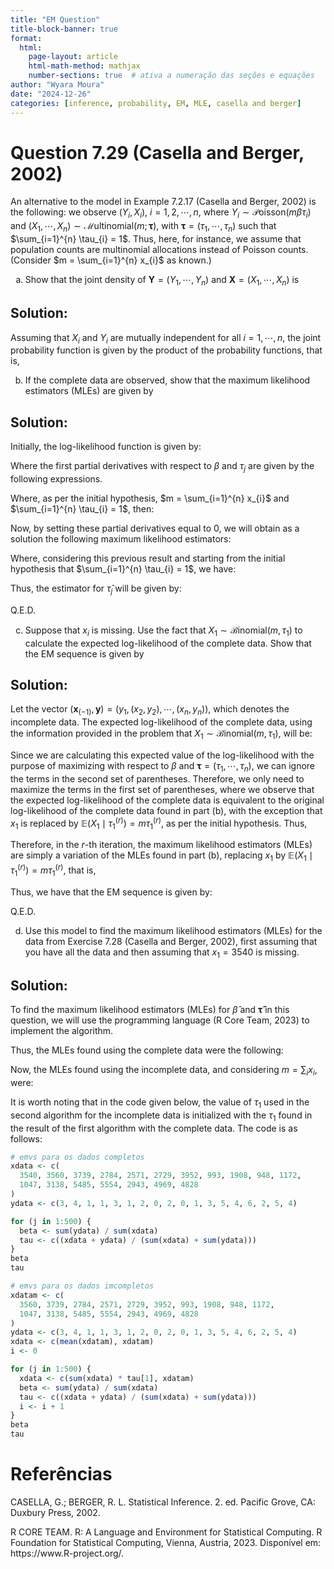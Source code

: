 ```yaml
---
title: "EM Question"
title-block-banner: true
format:
  html:
    page-layout: article
    html-math-method: mathjax
    number-sections: true  # ativa a numeração das seções e equações
author: "Wyara Moura"
date: "2024-12-26"
categories: [inference, probability, EM, MLE, casella and berger]
---
```


::: hidden
\usepackage{amsfonts}
\usepackage{dsfont}
\usepackage{listings}
\usepackage{float}
\renewcommand{\baselinestretch}{1.2}
\renewcommand{\arraystretch}{1.2}
:::

# Question 7.29 (Casella and Berger, 2002)

An alternative to the model in Example 7.2.17 (Casella and Berger, 2002) is the following: we observe $(Y_{i}, X_{i})$, $i = 1, 2, \cdots, n$, where $Y_{i} \sim \mathcal{P}\mathrm{oisson}(m\beta\tau_{i})$ and $(X_{1}, \cdots, X_{n}) \sim \mathcal{M}\mathrm{ultinomial}(m; \boldsymbol{\tau})$, with $\boldsymbol{\tau} = (\tau_{1}, \cdots, \tau_{n})$ such that $\sum_{i=1}^{n} \tau_{i} = 1$. Thus, here, for instance, we assume that population counts are multinomial allocations instead of Poisson counts. (Consider $m = \sum_{i=1}^{n} x_{i}$ as known.)

(a) Show that the joint density of $\textbf{Y} = (Y_{1}, \cdots, Y_{n})$ and $\textbf{X} = (X_{1}, \cdots, X_{n})$ is

\begin{equation*}
\begin{array}{rclll}
f(\textbf{y}, \textbf{x}\mid \beta, \boldsymbol{\tau}) & = & \displaystyle\prod_{i=1}^{n}\dfrac{e^{-m\beta\tau_{i}}(m\beta\tau_{i})^{y_{i}}}{y_{i}!}m!\dfrac{\tau_{i}^{x_{i}}}{x_{i}!}.
\end{array}
\end{equation*} 

## Solution:

Assuming that $X_{i}$ and $Y_{i}$ are mutually independent for all $i = 1, \cdots, n$, the joint probability function is given by the product of the probability functions, that is,

\begin{equation*}
\begin{array}{rclll}
f(\textbf{y}, \textbf{x}\mid \beta, \boldsymbol{\tau}) & = & \left[ \displaystyle\prod_{i=1}^{n}f(y_{i} \mid \beta,  \boldsymbol{\tau})\right] f(\textbf{x}\mid \boldsymbol{\tau})\\[14pt]

& = & \left[\displaystyle\prod_{i=1}^{n}\dfrac{e^{-m\beta\tau_{i}}(m\beta\tau_{i})^{y_{i}}}{y_{i}!}\right]m!\dfrac{\tau_{1}^{x_{1}} \cdots \tau_{n}^{x_{n}}}{x_{1}!\cdots x_{n}!}. \\[14pt]

& = & \displaystyle\prod_{i=1}^{n}\dfrac{e^{-m\beta\tau_{i}}(m\beta\tau_{i})^{y_{i}}}{y_{i}!}m!\dfrac{\tau_{i}^{x_{i}}}{x_{i}!}. \\[8pt]
\end{array}
\end{equation*} 

(b) If the complete data are observed, show that the maximum likelihood estimators (MLEs) are given by

\begin{equation*}
\begin{array}{rclll}
\hat{\beta} & = & \dfrac{\sum_{i=1}^{n}y_{i}}{\sum_{i=1}^{n}x_{i}} \qquad \mbox{e} \qquad \hat{\tau}_{j} & = & \dfrac{x_{j} + y_{j}}{\sum_{i=1}^{n}x_{i} + y_{i}}, \qquad j=1, 2, \cdots, n.
\end{array}
\end{equation*} 

## Solution:

Initially, the log-likelihood function is given by:

\begin{equation}
\begin{array}{rclll}
\log [f(\textbf{y}, \textbf{x}\mid \beta, \boldsymbol{\tau})] & = & \log\left[\displaystyle\prod_{i=1}^{n}\dfrac{e^{-m\beta\tau_{i}}(m\beta\tau_{i})^{y_{i}}}{y_{i}!}m!\dfrac{\tau_{i}^{x_{i}}}{x_{i}!}\right] \\[10pt]

& = & \displaystyle\sum_{i=1}^{n}\log\left[\dfrac{e^{-m\beta\tau_{i}}(m\beta\tau_{i})^{y_{i}}}{y_{i}!}m!\dfrac{\tau_{i}^{x_{i}}}{x_{i}!}\right] \\[8pt]

& = & \displaystyle\sum_{i=1}^{n}\left[-m\beta\tau_{i} + \log(m\beta\tau_{i})^{y_{i}}-\log{(y_{i}!)} + \log (m!) + \log(\tau_{i}^{x_{i}}) - \log{(x_{i}!)}\right] \\[8pt]

& = & \displaystyle\sum_{i=1}^{n}\left[-m\beta\tau_{i} + {y_{i}}\log(m\beta\tau_{i})-\log{(y_{i}!)} + \log (m!) + {x_{i}}\log(\tau_{i}) - \log{(x_{i}!)}\right] \\[10pt]
\end{array}
\label{equation1}
\end{equation} 

Where the first partial derivatives with respect to $\beta$ and $\tau_{j}$ are given by the following expressions.

\begin{itemize}
    \item Para $\beta$:
\end{itemize}
\begin{equation*}
\begin{array}{rclll}
\dfrac{\partial}{\partial\beta}\log[f(\textbf{y}, \textbf{x}\mid \beta, \boldsymbol{\tau})] & = & \dfrac{\partial}{\partial\beta}\displaystyle\sum_{i=1}^{n}\left[-m\beta\tau_{i} + {y_{i}}\log(m\beta\tau_{i})-\log{(y_{i}!x_{i}!)} + \log (m!) + {x_{i}}\log(\tau_{i})\right] \\[10pt]

& = & \displaystyle\sum_{i=1}^{n}\dfrac{\partial}{\partial\beta}\left[-m\beta\tau_{i} + {y_{i}}\log(m\beta\tau_{i})-\log{(y_{i}!x_{i}!)} + \log (m!) + {x_{i}}\log(\tau_{i})\right] \\[10pt]

& = & \displaystyle\sum_{i=1}^{n}\left[-m\tau_{i} + {y_{i}}\dfrac{m\tau_{i}}{m\beta\tau_{i}}\right] \\[10pt]

& = & -m\displaystyle\sum_{i=1}^{n}\tau_{i} + \dfrac{1}{\beta}\displaystyle\sum_{i=1}^{n}{y_{i}}\\[12pt]

\end{array}
\end{equation*} 

Where, as per the initial hypothesis, $m = \sum_{i=1}^{n} x_{i}$ and $\sum_{i=1}^{n} \tau_{i} = 1$, then:

\begin{equation*}
\begin{array}{rclll}
\dfrac{\partial}{\partial\beta}\log[f(\textbf{y}, \textbf{x}\mid \beta, \boldsymbol{\tau})] 

& = & -\displaystyle\sum_{i=1}^{n}x_{i} + \dfrac{1}{\beta}\displaystyle\sum_{i=1}^{n}{y_{i}}\\[10pt]

\end{array}
\end{equation*}

\begin{itemize}
    \item For $\tau_{j}$:
\end{itemize}
\begin{equation*}
\begin{array}{rclll}
\dfrac{\partial}{\partial\tau_{j}}\log[f(y_{j}, x_{j}\mid \beta, \tau_{j})] & = & \dfrac{\partial}{\partial\tau_{j}}\left[-m\beta\tau_{j} + {y_{j}}\log(m\beta\tau_{j})-\log{(y_{j}!x_{j}!)} + \log (m!) + {x_{j}}\log(\tau_{j})\right] \\[6pt]

& = & -m\beta + {y_{j}}\dfrac{m\beta}{m\beta\tau_{j}} + {x_{j}}\dfrac{1}{\tau_{j}}  \\[8pt]

& = & -m\beta + {y_{j}}\dfrac{1}{\tau_{j}} + {x_{j}}\dfrac{1}{\tau_{j}} \\[8pt]
& = & -m\beta + \dfrac{y_{j} + x_{j}}{\tau_{j}} \\[8pt]
\end{array}
\end{equation*} 


Now, by setting these partial derivatives equal to 0, we will obtain as a solution the following maximum likelihood estimators:

\begin{itemize}
    \item Para $\beta$:
\end{itemize}
\begin{equation*}
\begin{array}{rclllll}
\dfrac{\partial}{\partial\beta}\log[f(\textbf{y}, \textbf{x}\mid \beta, \boldsymbol{\tau})] & = & 0 \\[8pt] 
 -\displaystyle\sum_{i=1}^{n}x_{i} + \dfrac{1}{\hat{\beta}}\displaystyle\sum_{i=1}^{n}{y_{i}} & = & 0\\
\dfrac{1}{\hat{\beta}}\displaystyle\sum_{i=1}^{n}{y_{i}} & = & \displaystyle\sum_{i=1}^{n}x_{i} & \Longrightarrow &
\hat{\beta}  & = & \dfrac{\displaystyle\sum_{i=1}^{n}{y_{i}}}{\displaystyle\sum_{i=1}^{n}x_{i}}\\[6pt]
\end{array}
\end{equation*} 

\begin{itemize}
    \item For $\tau_{j}$:
\end{itemize}

\begin{equation}
\begin{array}{rclll}
\dfrac{\partial}{\partial\tau_{j}}\log[f(y_{j}, x_{j}\mid \beta, \boldsymbol{\tau})] & = & 0 \\[6pt]

-m\hat{\beta} + \dfrac{y_{j} + x_{j}}{\hat{\tau}_{j}} & = & 0\\[8pt]
\dfrac{y_{j} + x_{j}}{\hat{\tau}_{j}} & = & m\hat{\beta}\\[6pt]

\hat{\tau}_{j} & = & \dfrac{y_{j} + x_{j}}{m\hat{\beta}}\\[8pt]
\end{array}
\label{tauemv}
\end{equation}


Where, considering this previous result and starting from the initial hypothesis that $\sum_{i=1}^{n} \tau_{i} = 1$, we have:

\begin{equation*}
\begin{array}{rclll}
%0 & = & -m\beta + \dfrac{y_{j} + x_{j}}{\tau_{j}} \\[8pt]
%\tau_{j} & = & \dfrac{y_{j} + x_{j}}{m\beta} \\[8pt]
\displaystyle\sum_{i=1}^{n}\tau_{i} & = & \displaystyle\sum_{i=1}^{n}\left(\dfrac{y_{i} + x_{i}}{m\beta}\right)\\[8pt]
1 & = & \dfrac{1}{m\beta}\displaystyle\sum_{i=1}^{n}\left(y_{i} + x_{i}\right)\\[8pt]
m\beta & = & \displaystyle\sum_{i=1}^{n}\left(y_{i} + x_{i}\right)\\[8pt]
\end{array}
\end{equation*}

Thus, the estimator for $\hat{\tau}_{j}$ will be given by:

\begin{equation*}
\begin{array}{rclll}
\hat{\tau}_{j} & = & \dfrac{y_{j} + x_{j}}{\displaystyle\sum_{i=1}^{n}\left(y_{i} + x_{i}\right)}\\[8pt]
\end{array}
\end{equation*} 

Q.E.D. 

(c) Suppose that $x_{i}$ is missing. Use the fact that $X_{1} \sim \mathcal{B}\mathrm{inomial}(m, \tau_{1})$ to calculate the expected log-likelihood of the complete data. Show that the EM sequence is given by

\begin{equation*}
\begin{array}{rclll}
\hat{\beta}^{(r+1)} & = & \dfrac{\sum_{i=1}^{n}y_{i}}{m\hat{\tau}_{1}^{(r)} + \sum_{i=2}^{n}x_{i}} \qquad \mbox{e}  & \\[18pt]
\qquad \hat{\tau}_{j}^{(r+1)} & = & \dfrac{x_{j} + y_{j}}{m\hat{\tau}_{1}^{(r)} + \sum_{i=2}^{n}x_{i} + \sum_{i=1}^{n}y_{i}}, \qquad j=1, 2, \cdots, n.\\[8pt]
\end{array}
\end{equation*} 


## Solution:

Let the vector $(\textbf{x}_{(-1)}, \textbf{y}) = (y_{1}, (x_{2}, y_{2}), \cdots, (x_{n}, y_{n}))$, which denotes the incomplete data. The expected log-likelihood of the complete data, using the information provided in the problem that $X_{1} \sim \mathcal{B}\mathrm{inomial}(m, \tau_{1})$, will be:

\begin{equation*}
\begin{array}{lclll}
 \mathbb{E}\left[ \log[f(\textbf{y}, \textbf{x}\mid \beta, \boldsymbol{\tau})] \mid \tau_{1}^{(r)}, (\textbf{x}_{(-1)}, \textbf{y}) \right] \; = \\[14pt]
 = \; \displaystyle\sum_{x_{1}=0}^{m} \log\left[\displaystyle\prod_{i=1}^{n}\dfrac{e^{-m\beta\tau_{i}}(m\beta\tau_{i})^{y_{i}}}{y_{i}!}m!\dfrac{\tau_{i}^{x_{i}}}{x_{i}!}\right] {m\choose x_{1}} \left(\tau_{1}^{(r)}\right)^{x_{1}}\left(1-\tau_{1}^{(r)}\right)^{m-x_{1}}  \\[18pt]
\end{array}
\end{equation*} 

\begin{equation*}
\begin{array}{lllll}
 = & \displaystyle\sum_{x_{1}=0}^{m} \displaystyle\sum_{i=1}^{n}\log\left[\dfrac{e^{-m\beta\tau_{i}}(m\beta\tau_{i})^{y_{i}}}{y_{i}!}m!\dfrac{\tau_{i}^{x_{i}}}{x_{i}!}\right] {m\choose x_{1}} \left(\tau_{1}^{(r)}\right)^{x_{1}}\left(1-\tau_{1}^{(r)}\right)^{m-x_{1}}  \\[18pt]
 = & \displaystyle\sum_{i=1}^{n}\left[-m\beta\tau_{i} + {y_{i}}[\log(m\beta\tau_{i})]-\log{(y_{i}!)} + \log(m!)\right] \displaystyle\sum_{x_{1}=0}^{m}{m\choose x_{1}} \left(\tau_{1}^{(r)}\right)^{x_{1}}\left(1-\tau_{1}^{(r)}\right)^{m-x_{1}} \; + \\[12pt]  
& + \; \displaystyle\sum_{i=2}^{n}\left[{x_{i}}\log(\tau_{i}) -\log{(x_{i}!)}\right]\displaystyle\sum_{x_{1}=0}^{m}{m\choose x_{1}} \left(\tau_{1}^{(r)}\right)^{x_{1}}\left(1-\tau_{1}^{(r)}\right)^{m-x_{1}} \; +
\\[12pt] 
& + \displaystyle\sum_{x_{1}=0}^{m}\left[{x_{1}}\log(\tau_{1}) -\log{(x_{1}!)} \right]{m\choose x_{1}} \left(\tau_{1}^{(r)}\right)^{x_{1}}\left(1-\tau_{1}^{(r)}\right)^{m-x_{1}}  \\[12pt]  

= & \displaystyle\sum_{i=1}^{n}\left[-m\beta\tau_{i} + {y_{i}}[\log(m\beta\tau_{i})]-\log{(y_{i}!)} + \log(m!)\right] \; + \\[12pt]  
& + \; \displaystyle\sum_{i=2}^{n}\left[{x_{i}}\log(\tau_{i}) -\log{(x_{i}!)}\right] + \displaystyle\sum_{x_{1}=0}^{m}\left[{x_{1}}\log(\tau_{1}) - \log{(x_{1}!)}\right]{m\choose x_{1}} \left(\tau_{1}^{(r)}\right)^{x_{1}}\left(1-\tau_{1}^{(r)}\right)^{m-x_{1}}  \\[12pt]

= & \displaystyle\sum_{i=1}^{n}\left[-m\beta\tau_{i} + {y_{i}}[\log(m\beta\tau_{i})]-\log{(y_{i}!)} + \log(m!)\right] \; + \\[12pt]  
& + \; \displaystyle\sum_{i=2}^{n}\left[{x_{i}}\log(\tau_{i}) -\log{(x_{i}!)}\right] + \displaystyle\sum_{x_{1}=0}^{m}\left[{x_{1}}\log(\tau_{1})\right]{m\choose x_{1}} \left(\tau_{1}^{(r)}\right)^{x_{1}}\left(1-\tau_{1}^{(r)}\right)^{m-x_{1}} \; -  \\[12pt]  

& - \;\displaystyle\sum_{x_{1}=0}^{m} \left[\log{(x_{1}!)} \right]{m\choose x_{1}} \left(\tau_{1}^{(r)}\right)^{x_{1}}\left(1-\tau_{1}^{(r)}\right)^{m-x_{1}}  \\[12pt]

= & \displaystyle\sum_{i=1}^{n}\left[-m\beta\tau_{i} + {y_{i}}[\log(m) + \log(\beta) + \log(\tau_{i})]-\log{(y_{i}!)} + \log(m!)\right] \; + \\[12pt]  
& + \; \displaystyle\sum_{i=2}^{n}\left[{x_{i}}\log(\tau_{i}) -\log{(x_{i}!)}\right] + \log(\tau_{1})\displaystyle\sum_{x_{1}=0}^{m}\left[{x_{1}}\right]{m\choose x_{1}} \left(\tau_{1}^{(r)}\right)^{x_{1}}\left(1-\tau_{1}^{(r)}\right)^{m-x_{1}} \; -  \\[12pt]  

& - \;\displaystyle\sum_{x_{1}=0}^{m} \left[\log{(x_{1}!)} \right]{m\choose x_{1}} \left(\tau_{1}^{(r)}\right)^{x_{1}}\left(1-\tau_{1}^{(r)}\right)^{m-x_{1}}  \\[12pt]

= & \left( \displaystyle\sum_{i=1}^{n}\left[-m\beta\tau_{i} + {y_{i}}[\log(m) + \log(\beta) + \log(\tau_{i})]-\log{(y_{i}!)} + \log(m!)\right] \; + \right. \\[12pt]  
& + \;\left. \displaystyle\sum_{i=2}^{n}\left[{x_{i}}\log(\tau_{i}) -\log{(x_{i}!)}\right] + \log(\tau_{1})\mathbb{E}\left( X_{1}\mid \tau_{1}^{(r)}\right)\right) \; -  \\[12pt]  

& - \;\left( \displaystyle\sum_{x_{1}=0}^{m} \left[\log{(x_{1}!)} \right]{m\choose x_{1}} \left(\tau_{1}^{(r)}\right)^{x_{1}}\left(1-\tau_{1}^{(r)}\right)^{m-x_{1}} \right) \\[12pt]
\end{array}
\end{equation*} 

Since we are calculating this expected value of the log-likelihood with the purpose of maximizing with respect to $\beta$ and $\boldsymbol{\tau} = (\tau_{1}, \cdots, \tau_{n})$, we can ignore the terms in the second set of parentheses. Therefore, we only need to maximize the terms in the first set of parentheses, where we observe that the expected log-likelihood of the complete data is equivalent to the original log-likelihood of the complete data found in part (b), with the exception that $x_{1}$ is replaced by $\mathbb{E}\left( X_{1} \mid \tau_{1}^{(r)} \right) = m\tau_{1}^{(r)}$, as per the initial hypothesis. Thus,


\begin{equation*}
\begin{array}{lclll}
 \mathbb{E}\left[ \log[f(\textbf{y}, \textbf{x}\mid \beta, \boldsymbol{\tau})] \mid \tau_{1}^{(r)}, (\textbf{x}_{(-1)}, \textbf{y}) \right] \; = \\[10pt]
 = \; \left( \displaystyle\sum_{i=1}^{n}\left[-m\beta\tau_{i} + {y_{i}}[\log(m) + \log(\beta) + \log(\tau_{i})]-\log{(y_{i}!)} + \log(m!)\right] \; + \right. \\[12pt]  
\; + \;\left. \displaystyle\sum_{i=2}^{n}\left[{x_{i}}\log(\tau_{i}) -\log{(x_{i}!)}\right] + \log(\tau_{1})m\tau_{1}^{(r)}\right) - \left( \displaystyle\sum_{x_{1}=0}^{m} \left[\log{(x_{1}!)} \right]{m\choose x_{1}} \left(\tau_{1}^{(r)}\right)^{x_{1}}\left(1-\tau_{1}^{(r)}\right)^{m-x_{1}} \right) \\[12pt]  

\end{array}
\end{equation*} 

Therefore, in the $r$-th iteration, the maximum likelihood estimators (MLEs) are simply a variation of the MLEs found in part (b), replacing $x_{1}$ by $\mathbb{E}\left( X_{1} \mid \tau_{1}^{(r)} \right) = m\tau_{1}^{(r)}$, that is,

\begin{equation*}
\begin{array}{rclllll}
\hat{\beta}^{(r+1)} & = & \dfrac{\sum_{i=1}^{n}y_{i}}{x_{1}+ \sum_{i=2}^{n}x_{i}} & = & \dfrac{\sum_{i=1}^{n}y_{i}}{m\hat{\tau}_{1}^{(r)} + \sum_{i=2}^{n}x_{i}} \\[18pt]
\qquad \hat{\tau}_{j}^{(r+1)} & = & \dfrac{x_{j} + y_{j}}{x_{1} + \sum_{i=2}^{n}x_{i} + \sum_{i=1}^{n}y_{i}} & = & \dfrac{x_{j} + y_{j}}{m\hat{\tau}_{1}^{(r)} + \sum_{i=2}^{n}x_{i} + \sum_{i=1}^{n}y_{i}}\\[10pt]
\end{array}
\end{equation*} 

Thus, we have that the EM sequence is given by:

\begin{equation*}
\begin{array}{rclllll}
\hat{\beta}^{(r+1)} & = & \dfrac{\sum_{i=1}^{n}y_{i}}{m\hat{\tau}_{1}^{(r)} + \sum_{i=2}^{n}x_{i}},   & \qquad \hat{\tau}_{1}^{(r+1)} & = & \dfrac{m\hat{\tau}_{1}^{(r)} + y_{1}}{m\hat{\tau}_{1}^{(r)} + \sum_{i=2}^{n}x_{i} + \sum_{i=1}^{n}y_{i}} \\[18pt]
\end{array}
\end{equation*} 
\begin{equation*}
\begin{array}{rclllll}
\qquad \hat{\tau}_{j}^{(r+1)} & = & \dfrac{x_{j} + y_{j}}{m\hat{\tau}_{1}^{(r)} + \sum_{i=2}^{n}x_{i} + \sum_{i=1}^{n}y_{i}}, \qquad j=2, \cdots, n.\\[15pt]
\end{array}
\end{equation*} 

Q.E.D.

(d) Use this model to find the maximum likelihood estimators (MLEs) for the data from Exercise 7.28 (Casella and Berger, 2002), first assuming that you have all the data and then assuming that $x_{1} = 3540$ is missing.


## Solution:

To find the maximum likelihood estimators (MLEs) for $\hat{\beta}$ and $\boldsymbol{\hat{\tau}}$ in this question, we will use the programming language \texttt{R} (R Core Team, 2023) to implement the algorithm.

Thus, the MLEs found using the complete data were the following:
\begin{equation*}
\begin{array}{rclll}
\hat{\beta} & = & 0.0008413892 \\

\hat{\boldsymbol{\tau}} & = & (0.06337310, 0.06374873, 0.06689681, 0.04981487, 0.04604075, 0.04883109, \\
&& 0.07072460, 0.01776164, 0.03416388, 0.01695673, 0.02098127, 0.01878119, \\
&& 0.05621836, 0.09818091, 0.09945087, 0.05267677, 0.08896918, 0.08642925)\\
\end{array}
\end{equation*}

Now, the MLEs found using the incomplete data, and considering $m = \sum_{i} x_{i}$, were:

\begin{equation*}
\begin{array}{rclll}
\hat{\beta} & = & 0.0008415534 \\

\hat{\boldsymbol{\tau}} & = & (0.06319044, 0.06376116, 0.06690986, 0.04982459, 0.04604973, 0.04884062, \\
&& 0.07073839, 0.01776510, 0.03417054, 0.01696004, 0.02098536, 0.01878485, \\
&& 0.05622933, 0.09820005, 0.09947027, 0.05268704, 0.08898653, 0.08644610)\\
\end{array}
\end{equation*}

It is worth noting that in the \texttt{R} code given below, the value of $\tau_{1}$ used in the second algorithm for the incomplete data is initialized with the $\tau_{1}$ found in the result of the first algorithm with the complete data. The \texttt{R} code is as follows:

```r
# emvs para os dados completos
xdata <- c(
  3540, 3560, 3739, 2784, 2571, 2729, 3952, 993, 1908, 948, 1172,
  1047, 3138, 5485, 5554, 2943, 4969, 4828
)
ydata <- c(3, 4, 1, 1, 3, 1, 2, 0, 2, 0, 1, 3, 5, 4, 6, 2, 5, 4)

for (j in 1:500) {
  beta <- sum(ydata) / sum(xdata)
  tau <- c((xdata + ydata) / (sum(xdata) + sum(ydata)))
}
beta
tau

# emvs para os dados imcompletos
xdatam <- c(
  3560, 3739, 2784, 2571, 2729, 3952, 993, 1908, 948, 1172,
  1047, 3138, 5485, 5554, 2943, 4969, 4828
)
ydata <- c(3, 4, 1, 1, 3, 1, 2, 0, 2, 0, 1, 3, 5, 4, 6, 2, 5, 4)
xdata <- c(mean(xdatam), xdatam)
i <- 0

for (j in 1:500) {
  xdata <- c(sum(xdata) * tau[1], xdatam)
  beta <- sum(ydata) / sum(xdata)
  tau <- c((xdata + ydata) / (sum(xdata) + sum(ydata)))
  i <- i + 1
}
beta
tau
```

# Referências

\noindent
CASELLA, G.; BERGER, R. L. Statistical Inference. 2. ed. Pacific Grove, CA: Duxbury Press, 2002. 

\noindent
R CORE TEAM. R: A Language and Environment for Statistical Computing. R Foundation for Statistical Computing, Vienna, Austria, 2023. Disponível em: https://www.R-project.org/. 

